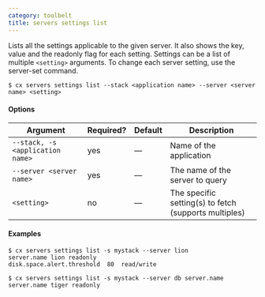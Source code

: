 ```yaml
---
category: toolbelt
title: servers settings list
---
```


Lists all the settings applicable to the given server. It also shows the key, value and the readonly flag for each setting. Settings can be a list of multiple `<setting>` arguments. To change each server setting, use the server-set command.

```shell
$ cx servers settings list --stack <application name> --server <server name> <setting>
```

#### Options

| Argument | Required? | Default | Description |
|  ---  |  ---  |  ---  |  ---  |
| `--stack, -s <application name>` | yes | — | Name of the application |
| `--server <server name>` | yes | — | The name of the server to query |
| `<setting>` | no | — | The specific setting(s) to fetch (supports multiples) |

#### Examples

```shell
$ cx servers settings list -s mystack --server lion
server.name lion readonly
disk.space.alert.threshold  80  read/write

$ cx servers settings list -s mystack --server db server.name
server.name tiger readonly
```

